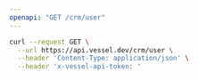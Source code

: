 ```yaml
---
openapi: "GET /crm/user"
---
```


<RequestExample>

```bash Request
curl --request GET \
  --url https://api.vessel.dev/crm/user \
  --header 'Content-Type: application/json' \
  --header 'x-vessel-api-token: '
```

</RequestExample>

